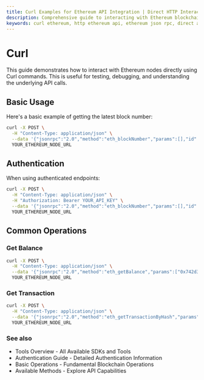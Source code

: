 ```yaml
---
title: Curl Examples for Ethereum API Integration | Direct HTTP Interactions Guide
description: Comprehensive guide to interacting with Ethereum blockchain using Curl commands and HTTP requests, including authentication, request formatting, and common API operations
keywords: curl ethereum, http ethereum api, ethereum json rpc, direct api calls, ethereum curl examples, ethereum http requests, json-rpc ethereum, curl blockchain commands, ethereum api testing, ethereum node requests, ethereum http interface
---
```


# Curl

This guide demonstrates how to interact with Ethereum nodes directly using Curl commands. This is useful for testing, debugging, and understanding the underlying API calls.

<PayAttention category="Curl/Http" />

## Basic Usage

Here's a basic example of getting the latest block number:

```bash
curl -X POST \
  -H "Content-Type: application/json" \
  --data '{"jsonrpc":"2.0","method":"eth_blockNumber","params":[],"id":1}' \
  YOUR_ETHEREUM_NODE_URL
```

## Authentication

When using authenticated endpoints:

```bash
curl -X POST \
  -H "Content-Type: application/json" \
  -H "Authorization: Bearer YOUR_API_KEY" \
  --data '{"jsonrpc":"2.0","method":"eth_blockNumber","params":[],"id":1}' \
  YOUR_ETHEREUM_NODE_URL
```

## Common Operations

### Get Balance

```bash
curl -X POST \
  -H "Content-Type: application/json" \
  --data '{"jsonrpc":"2.0","method":"eth_getBalance","params":["0x742d35Cc6634C0532925a3b844Bc454e4438f44e","latest"],"id":1}' \
  YOUR_ETHEREUM_NODE_URL
```

### Get Transaction

```bash
curl -X POST \
  -H "Content-Type: application/json" \
  --data '{"jsonrpc":"2.0","method":"eth_getTransactionByHash","params":["0x88df016429689c079f3b2f6ad39fa052532c56795b733da78a91ebe6a713944b"],"id":1}' \
  YOUR_ETHEREUM_NODE_URL
```

### See also

- <Link to="/docs/ethereum/tools/overview" title="Complete overview of available Ethereum development tools and SDKs">Tools Overview</Link> - All Available SDKs and Tools
- <Link to="/docs/ethereum/authentication" title="Guide to authenticating with Ethereum nodes and API services">Authentication Guide</Link> - Detailed Authentication Information
- <Link to="/docs/ethereum/basic-operations" title="Learn fundamental Ethereum blockchain operations for developers">Basic Operations</Link> - Fundamental Blockchain Operations
- <Link to="/docs/ethereum/all-methods" title="Complete reference of all available Ethereum API methods">Available Methods</Link> - Explore API Capabilities
